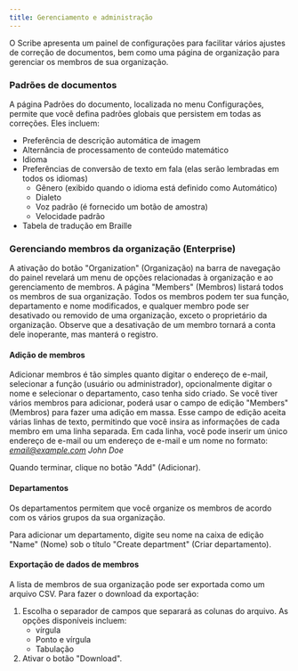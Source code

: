 ```yaml
---
title: Gerenciamento e administração
---
```



O Scribe apresenta um painel de configurações para facilitar vários ajustes de correção de documentos, bem como uma página de organização para gerenciar os membros de sua organização.

### Padrões de documentos 

A página Padrões do documento, localizada no menu Configurações, permite que você defina padrões globais que persistem em todas as correções. Eles incluem:
* Preferência de descrição automática de imagem
* Alternância de processamento de conteúdo matemático
* Idioma
* Preferências de conversão de texto em fala (elas serão lembradas em todos os idiomas)
    * Gênero (exibido quando o idioma está definido como Automático)
    * Dialeto
    * Voz padrão (é fornecido um botão de amostra)
    * Velocidade padrão
* Tabela de tradução em Braille

### Gerenciando membros da organização (Enterprise)

A ativação do botão "Organization" (Organização) na barra de navegação do painel revelará um menu de opções relacionadas à organização e ao gerenciamento de membros. A página "Members" (Membros) listará todos os membros de sua organização. Todos os membros podem ter sua função, departamento e nome modificados, e qualquer membro pode ser desativado ou removido de uma organização, exceto o proprietário da organização. Observe que a desativação de um membro tornará a conta dele inoperante, mas manterá o registro.

#### Adição de membros

Adicionar membros é tão simples quanto digitar o endereço de e-mail, selecionar a função (usuário ou administrador), opcionalmente digitar o nome e selecionar o departamento, caso tenha sido criado.
Se você tiver vários membros para adicionar, poderá usar o campo de edição "Members" (Membros) para fazer uma adição em massa. Esse campo de edição aceita várias linhas de texto, permitindo que você insira as informações de cada membro em uma linha separada. Em cada linha, você pode inserir um único endereço de e-mail ou um endereço de e-mail e um nome no formato:  
*email@example.com John Doe*

Quando terminar, clique no botão "Add" (Adicionar). 

#### Departamentos

Os departamentos permitem que você organize os membros de acordo com os vários grupos da sua organização.

Para adicionar um departamento, digite seu nome na caixa de edição "Name" (Nome) sob o título "Create department" (Criar departamento).

#### Exportação de dados de membros

A lista de membros de sua organização pode ser exportada como um arquivo CSV. Para fazer o download da exportação:
1. Escolha o separador de campos que separará as colunas do arquivo. As opções disponíveis incluem:
    * vírgula
    * Ponto e vírgula
    * Tabulação
1. Ativar o botão "Download".


